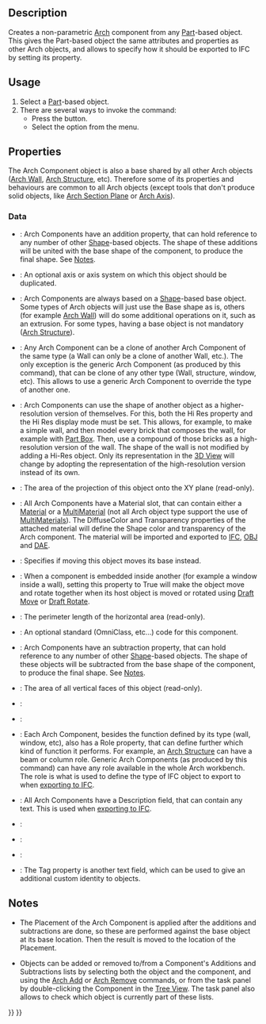 <languages/>
<translate>

<!--T:21-->
{{Docnav
|[[BIM_Library|Library]]
|[[Arch_Reference|Reference]]
|[[BIM_Workbench|BIM]]
|IconL=BIM_Library.svg
|IconR=Arch_Reference.svg
|IconC=Workbench_BIM.svg
}}

<!--T:1-->
{{GuiCommand
|Name=Arch Component
|MenuLocation=3D/BIM → Generic 3D tools → Component‎‏‎
|Workbenches=[[BIM_Workbench|BIM]]
}}

==Description== <!--T:2-->

<!--T:3-->
Creates a non-parametric [[BIM_Workbench|Arch]] component from any [[Part_Workbench|Part]]-based object. This gives the Part-based object the same attributes and properties as other Arch objects, and allows to specify how it should be exported to IFC by setting its {{PropertyData|Ifc Type}} property.

==Usage== <!--T:4-->

<!--T:5-->
# Select a [[Part_Workbench|Part]]-based object.
# There are several ways to invoke the command:
#* Press the {{Button|[[Image:Arch_Component.svg|16px]] [[Arch_Component|Component]]}} button.
#* Select the {{MenuCommand|3D/BIM → Generic 3D tools → [[Image:Arch_Component.svg|16px]] Component}} option from the menu.

==Properties== <!--T:25-->

<!--T:7-->
The Arch Component object is also a base shared by all other Arch objects ([[Arch_Wall|Arch Wall]], [[Arch_Structure|Arch Structure]], etc). Therefore some of its properties and behaviours are common to all Arch objects (except tools that don't produce solid objects, like [[Arch_SectionPlane|Arch Section Plane]] or [[Arch_Axis|Arch Axis]]).

===Data=== <!--T:26-->

<!--T:27-->
{{TitleProperty|Component}}

<!--T:9-->
* {{PropertyData|Additions|LinkList}}: Arch Components have an addition property, that can hold reference to any number of other [[Part_Workbench|Shape]]-based objects. The shape of these additions will be united with the base shape of the component, to produce the final shape. See [[#Notes|Notes]].

<!--T:28-->
* {{PropertyData|Axis|Link}}: An optional axis or axis system on which this object should be duplicated.

<!--T:8-->
* {{PropertyData|Base|Link}}: Arch Components are always based on a [[Part_Workbench|Shape]]-based base object. Some types of Arch objects will just use the Base shape as is, others (for example [[Arch_Wall|Arch Wall]]) will do some additional operations on it, such as an extrusion. For some types, having a base object is not mandatory ([[Arch_Structure|Arch Structure]]).

<!--T:14-->
* {{PropertyData|Clone Of|Link}}: Any Arch Component can be a clone of another Arch Component of the same type (a Wall can only be a clone of another Wall, etc.). The only exception is the generic Arch Component (as produced by this command), that can be clone of any other type (Wall, structure, window, etc). This allows to use a generic Arch Component to override the type of another one.

<!--T:19-->
* {{PropertyData|Hi Res|Link}}: Arch Components can use the shape of another object as a higher-resolution version of themselves. For this, both the Hi Res property and the Hi Res display mode must be set. This allows, for example, to make a simple wall, and then model every brick that composes the wall, for example with [[Part_Box|Part Box]]. Then, use a compound of those bricks as a high-resolution version of the wall. The shape of the wall is not modified by adding a Hi-Res object. Only its representation in the [[3D_View|3D View]] will change by adopting the representation of the high-resolution version instead of its own.

<!--T:29-->
* {{PropertyData|Horizontal Area|Area}}: The area of the projection of this object onto the XY plane (read-only).

<!--T:17-->
* {{PropertyData|Material|Link}}: All Arch Components have a Material slot, that can contain either a [[Arch SetMaterial|Material]] or a [[Arch_MultiMaterial|MultiMaterial]] (not all Arch object type support the use of [[Arch_MultiMaterial|MultiMaterials]]). The DiffuseColor and Transparency properties of the attached material will define the Shape color and transparency of the Arch component. The material will be imported and exported to [[Arch_IFC|IFC]], [[Arch_OBJ|OBJ]] and [[Arch_DAE|DAE]].

<!--T:30-->
* {{PropertyData|Move Base|Bool}}: Specifies if moving this object moves its base instead.

<!--T:18-->
* {{PropertyData|Move With Host|Bool}}: When a component is embedded inside another (for example a window inside a wall), setting this property to True will make the object move and rotate together when its host object is moved or rotated using [[Draft_Move|Draft Move]] or [[Draft_Rotate|Draft Rotate]].

<!--T:31-->
* {{PropertyData|Perimeter Length|Length}}: The perimeter length of the horizontal area (read-only).

<!--T:32-->
* {{PropertyData|Standard Code|String}}: An optional standard (OmniClass, etc…) code for this component.

<!--T:10-->
* {{PropertyData|Subtractions|LinkList}}: Arch Components have an subtraction property, that can hold reference to any number of other [[Part_Workbench|Shape]]-based objects. The shape of these objects will be subtracted from the base shape of the component, to produce the final shape. See [[#Notes|Notes]].

<!--T:33-->
* {{PropertyData|Vertical Area|Area}}: The area of all vertical faces of this object (read-only).

<!--T:34-->
{{TitleProperty|IFC}}

<!--T:35-->
* {{PropertyData|Ifc Data|Map|Hidden}}:

<!--T:36-->
* {{PropertyData|Ifc Properties|Map|Hidden}}:

<!--T:13-->
* {{PropertyData|Ifc Type|Enumeration}}: Each Arch Component, besides the function defined by its type (wall, window, etc), also has a Role property, that can define further which kind of function it performs. For example, an [[Arch_Structure|Arch Structure]] can have a beam or column role. Generic Arch Components (as produced by this command) can have any role available in the whole Arch workbench. The role is what is used to define the type of IFC object to export to when [[Arch_IFC|exporting to IFC]].

<!--T:37-->
{{TitleProperty|IFC Attributes}}

<!--T:15-->
* {{PropertyData|Description|String}}: All Arch Components have a Description field, that can contain any text. This is used when [[Arch_IFC|exporting to IFC]].

<!--T:38-->
* {{PropertyData|Global Id|String}}:

<!--T:39-->
* {{PropertyData|Object Type|String}}:

<!--T:40-->
* {{PropertyData|Predefined Type|Enumeration}}:

<!--T:16-->
* {{PropertyData|Tag|Enumeration}}: The Tag property is another text field, which can be used to give an additional custom identity to objects.

==Notes== <!--T:41-->

<!--T:11-->
* The Placement of the Arch Component is applied after the additions and subtractions are done, so these are performed against the base object at its base location. Then the result is moved to the location of the Placement.

<!--T:12-->
* Objects can be added or removed to/from a Component's Additions and Subtractions lists by selecting both the object and the component, and using the [[Arch_Add|Arch Add]] or [[Arch_Remove|Arch Remove]] commands, or from the task panel by double-clicking the Component in the [[Tree_View|Tree View]]. The task panel also allows to check which object is currently part of these lists.


<!--T:22-->
{{Docnav
|[[BIM_Library|Library]]
|[[Arch_Reference|Reference]]
|[[BIM_Workbench|BIM]]
|IconL=BIM_Library.svg
|IconR=Arch_Reference.svg
|IconC=Workbench_BIM.svg
}}

</translate>
{{BIM_Tools_navi{{#translation:}}}}
{{Userdocnavi{{#translation:}}}}
